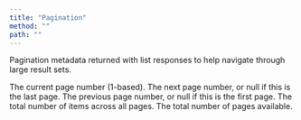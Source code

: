 ```yaml
---
title: "Pagination"
method: ""
path: ""
---
```


Pagination metadata returned with list responses to help navigate through large result sets.

<Model>
    <ModelProperty name="current" type="integer">
        The current page number (1-based).
    </ModelProperty>
    <ModelProperty name="next" type="integer | null">
        The next page number, or null if this is the last page.
    </ModelProperty>
    <ModelProperty name="prev" type="integer | null">
        The previous page number, or null if this is the first page.
    </ModelProperty>
    <ModelProperty name="count" type="integer">
        The total number of items across all pages.
    </ModelProperty>
    <ModelProperty name="pages" type="integer">
        The total number of pages available.
    </ModelProperty>
</Model>